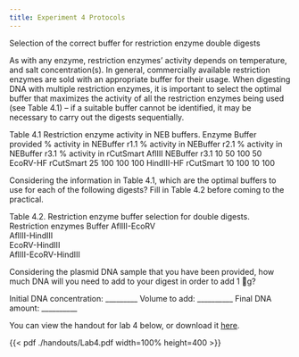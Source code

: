 ```yaml
---
title: Experiment 4 Protocols
---
```


Selection of the correct buffer for restriction enzyme double digests

As with any enzyme, restriction enzymes’ activity depends on temperature, and salt concentration(s). In general, commercially available restriction enzymes are sold with an appropriate buffer for their usage. When digesting DNA with multiple restriction enzymes, it is important to select the optimal buffer that maximizes the activity of all the restriction enzymes being used (see Table 4.1) – if a suitable buffer cannot be identified, it may be necessary to carry out the digests sequentially.

Table 4.1 Restriction enzyme activity in NEB buffers.
Enzyme	Buffer provided	% activity in NEBuffer r1.1	% activity in NEBuffer r2.1	% activity in NEBuffer r3.1	% activity in rCutSmart
AflIII	NEBuffer r3.1	10	50	100	50
EcoRV-HF	rCutSmart	25	100	100	100
HindIII-HF	rCutSmart	10	100	10	100

Considering the information in Table 4.1, which are the optimal buffers to use for each of the following digests? Fill in Table 4.2 before coming to the practical.

Table 4.2. Restriction enzyme buffer selection for double digests.
Restriction enzymes	Buffer
AflIII-EcoRV	
AflIII-HindIII	
EcoRV-HindIII	
AflIII-EcoRV-HindIII	

Considering the plasmid DNA sample that you have been provided, how much DNA will you need to add to your digest in order to add 1 g? 
 
Initial DNA concentration: _________ 
Volume to add: __________ 
Final DNA amount: __________ 
 


You can view the handout for lab 4 below, or download it [here](./handouts/Lab4.pdf). 

{{< pdf ./handouts/Lab4.pdf width=100% height=400 >}}

